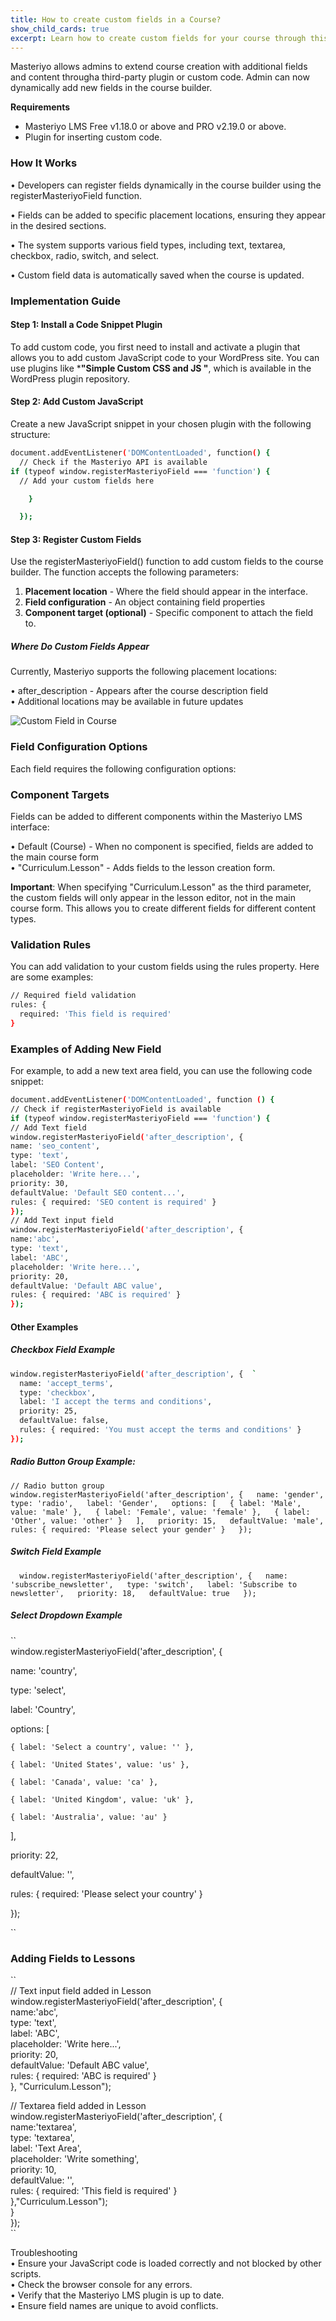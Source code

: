 ```yaml
---
title: How to create custom fields in a Course?
show_child_cards: true
excerpt: Learn how to create custom fields for your course through this comprehensive guide.
---
```


Masteriyo allows admins to extend course creation with additional fields and content througha  third-party plugin or custom code. Admin can now dynamically add new fields in the course builder. 

**Requirements**
- Masteriyo LMS Free v1.18.0 or above and PRO v2.19.0 or above.
- Plugin for inserting custom code.

### How It Works
•	Developers can register fields dynamically in the course builder using the registerMasteriyoField function.  

•	Fields can be added to specific placement locations, ensuring they appear in the desired sections.  

•	The system supports various field types, including text, textarea, checkbox, radio, switch, and select.  

•	Custom field data is automatically saved when the course is updated.  


### Implementation Guide

#### Step 1: Install a Code Snippet Plugin
To add custom code, you first need to install and activate a plugin that allows you to add custom JavaScript code to your WordPress site. You can use plugins like ***"Simple Custom CSS and JS "**, which is available in the WordPress plugin repository. 

#### Step 2: Add Custom JavaScript

Create a new JavaScript snippet in your chosen plugin with the following structure:  

```bash
document.addEventListener('DOMContentLoaded', function() {  
  // Check if the Masteriyo API is available  
if (typeof window.registerMasteriyoField === 'function') {    
  // Add your custom fields here  

    }  

  });  

  ```  

#### Step 3: Register Custom Fields
Use the registerMasteriyoField() function to add custom fields to the course builder. The function accepts the following parameters:
1.	**Placement location** - Where the field should appear in the interface.
2.	**Field configuration** - An object containing field properties
3.	**Component target (optional)** - Specific component to attach the field to.

##### Where Do Custom Fields Appear
Currently, Masteriyo supports the following placement locations:  

•	after_description - Appears after the course description field  
•	Additional locations may be available in future updates  

![Custom Field in Course](https://raw.githubusercontent.com/Masteriyo/masteriyo-docs/main/assets/images/custom-fields/custom-fields-in-masteriyo-course.png)

### Field Configuration Options
Each field requires the following configuration options:

### Component Targets
Fields can be added to different components within the Masteriyo LMS interface:

•	Default (Course) - When no component is specified, fields are added to the main course form  
•	"Curriculum.Lesson" - Adds fields to the lesson creation form.

**Important**: When specifying "Curriculum.Lesson" as the third parameter, the custom fields will only appear in the lesson editor, not in the main course form. This allows you to create different fields for different content types.

### Validation Rules
You can add validation to your custom fields using the rules property. Here are some examples:
```bash  
// Required field validation
rules: { 
  required: 'This field is required' 
}
```  

### Examples of Adding New Field
For example, to add a new text area field, you can use the following code snippet:  

``` bash
document.addEventListener('DOMContentLoaded', function () {  
// Check if registerMasteriyoField is available  
if (typeof window.registerMasteriyoField === 'function') {  
// Add Text field  
window.registerMasteriyoField('after_description', {  
name: 'seo_content',  
type: 'text',  
label: 'SEO Content',  
placeholder: 'Write here...',  
priority: 30,  
defaultValue: 'Default SEO content...',  
rules: { required: 'SEO content is required' }  
});  
// Add Text input field  
window.registerMasteriyoField('after_description', {  
name:'abc',  
type: 'text',  
label: 'ABC',  
placeholder: 'Write here...',  
priority: 20,  
defaultValue: 'Default ABC value',  
rules: { required: 'ABC is required' }  
});  
``` 

#### Other Examples
##### Checkbox Field Example  

``` bash  
window.registerMasteriyoField('after_description', {  `
  name: 'accept_terms',  
  type: 'checkbox',  
  label: 'I accept the terms and conditions',  
  priority: 25,  
  defaultValue: false,  
  rules: { required: 'You must accept the terms and conditions' }  
});  
```

##### Radio Button Group Example:   
  
``
// Radio button group  
window.registerMasteriyoField('after_description', {  
name: 'gender',  
type: 'radio',  
label: 'Gender',  
options: [  
{ label: 'Male', value: 'male' },  
{ label: 'Female', value: 'female' },  
{ label: 'Other', value: 'other' }  
],  
priority: 15,  
defaultValue: 'male',  
rules: { required: 'Please select your gender' }  
});  
``  
##### Switch Field Example  
``  
window.registerMasteriyoField('after_description', {  
name: 'subscribe_newsletter',  
type: 'switch',  
label: 'Subscribe to newsletter',  
priority: 18,  
defaultValue: true  
});  
``  
##### Select Dropdown Example  
``  
window.registerMasteriyoField('after_description', {  

  name: 'country',  

  type: 'select',  

  label: 'Country',  

  options: [  

    { label: 'Select a country', value: '' },  

    { label: 'United States', value: 'us' },  

    { label: 'Canada', value: 'ca' },  

    { label: 'United Kingdom', value: 'uk' },  

    { label: 'Australia', value: 'au' }  

  ],  

  priority: 22,  

  defaultValue: '',  

  rules: { required: 'Please select your country' }  

});  

``  

### Adding Fields to Lessons  
``  
// Text input field added in Lesson  
window.registerMasteriyoField('after_description', {  
name:'abc',  
type: 'text',  
label: 'ABC',  
placeholder: 'Write here...',  
priority: 20,  
defaultValue: 'Default ABC value',  
rules: { required: 'ABC is required' }  
}, "Curriculum.Lesson");  

// Textarea field added in Lesson  
window.registerMasteriyoField('after_description', {  
name:'textarea',  
type: 'textarea',  
label: 'Text Area',  
placeholder: 'Write something',  
priority: 10,  
defaultValue: '',  
rules: { required: 'This field is required' }  
},"Curriculum.Lesson");  
}   
});  
``

Troubleshooting  
•	Ensure your JavaScript code is loaded correctly and not blocked by other scripts.  
•	Check the browser console for any errors.  
•	Verify that the Masteriyo LMS plugin is up to date.  
•	Ensure field names are unique to avoid conflicts.  



